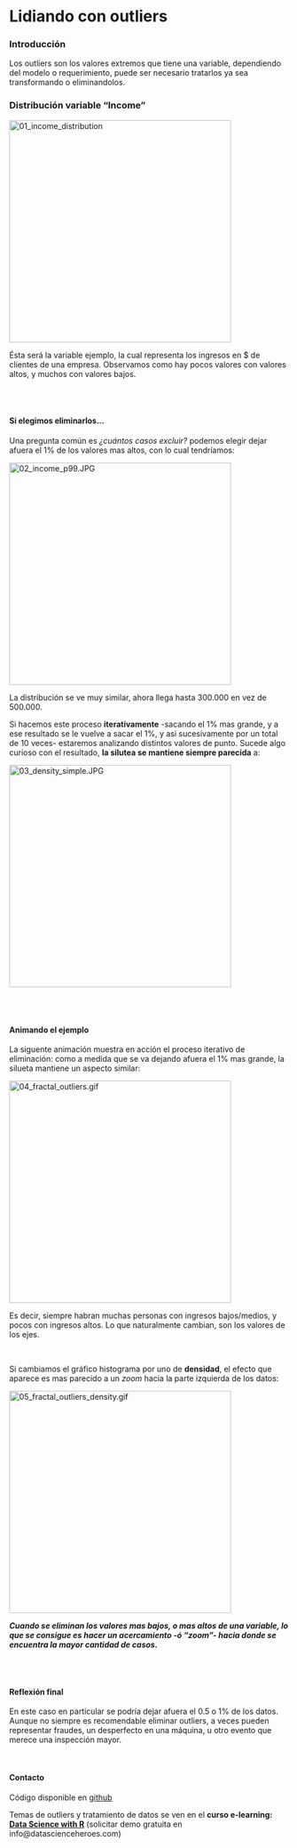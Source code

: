 Lidiando con outliers
====

### Introducción
Los outliers son los valores extremos que tiene una variable, dependiendo del modelo o requerimiento, puede ser necesario tratarlos ya sea transformando o eliminandolos. 

### Distribución variable "Income"
<img src="01_income_distribution.JPG" alt="01_income_distribution" style="width: 400px;" align="middle"/>

Ésta será la variable ejemplo, la cual representa los ingresos en $ de clientes de una empresa. Observamos como hay pocos valores con valores altos, y muchos con valores bajos.

</br>
</br>

#### Si elegimos eliminarlos...
Una pregunta común es *¿cuántos casos excluir?* podemos elegir dejar afuera el 1% de los valores mas altos, con lo cual tendríamos:

<img src="02_income_p99.JPG" alt="02_income_p99.JPG" style="width: 400px;" align="middle"/>

La distribución se ve muy similar, ahora llega hasta 300.000 en vez de 500.000.

Si hacemos este proceso **iterativamente** -sacando el 1% mas grande, y a ese resultado se le vuelve a sacar el 1%, y asi sucesivamente por un total de 10 veces- estaremos analizando distintos valores de punto. Sucede algo curioso con el resultado, **la silutea se mantiene siempre parecida** a:

<img src="03_density_simple.JPG" alt="03_density_simple.JPG" style="width: 400px;" align="middle"/>


</br>
</br>

#### Animando el ejemplo
La siguente  animación muestra en acción el proceso iterativo de eliminación: como a medida que se va dejando afuera el 1% mas grande, la silueta mantiene un aspecto similar: 

<img src="04_fractal_outliers.gif" alt="04_fractal_outliers.gif" style="width: 400px;" align="middle"/>

Es decir, siempre habran muchas personas con ingresos bajos/medios, y pocos con ingresos altos. Lo que naturalmente cambian, son los valores de los ejes. 

</br>

Si cambiamos el gráfico histograma por uno de **densidad**, el efecto que aparece es mas parecido a un _zoom_ hacia la parte izquierda de los datos:

<img src="05_fractal_outliers_density.gif" alt="05_fractal_outliers_density.gif" style="width: 400px;" align="middle"/>

_**Cuando se eliminan los valores mas bajos, o mas altos de una variable, lo que se consigue es hacer un acercamiento -ó "zoom"- hacia donde se encuentra la mayor cantidad de casos.**_

</br>
</br>

#### Reflexión final
En este caso en particular se podría  dejar afuera el 0.5 o 1% de los datos. Aunque no siempre es recomendable eliminar outliers, a veces pueden representar fraudes, un desperfecto en una máquina, u otro evento que merece una inspección mayor.

</br>

#### Contacto
Código disponible en [github](https://github.com/pablo14/outliers_treatment)

Temas de outliers y tratamiento de datos se ven en el **curso e-learning: [Data Science with R](http://datascienceheroes.com/learning.html)** (solicitar demo gratuita en info@datascienceheroes.com)
